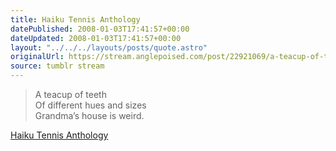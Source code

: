 ```yaml
---
title: Haiku Tennis Anthology
datePublished: 2008-01-03T17:41:57+00:00
dateUpdated: 2008-01-03T17:41:57+00:00
layout: "../../../layouts/posts/quote.astro"
originalUrl: https://stream.anglepoised.com/post/22921069/a-teacup-of-teeth-of-different-hues-and-sizes
source: tumblr stream
---
```


> A teacup of teeth<br />
> Of different hues and sizes<br />
> Grandma&rsquo;s house is weird.

[Haiku Tennis Anthology](http://orbyn.blogspot.com/2004/12/anthology.html)
